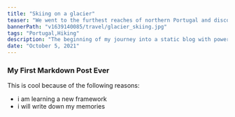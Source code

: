```yaml
---
title: "Skiing on a glacier"
teaser: "We went to the furthest reaches of northern Portugal and discovered a primeval mountain landscape where time stood still. Have you ever seen a pit for rounding up and killing wolves? Yeah me neither..."
bannerPath: "v1639140085/travel/glacier_skiing.jpg"
tags: "Portugal,Hiking"
description: "The beginning of my journey into a static blog with powerfully flexible component building capabilities"
date: "October 5, 2021"
---
```


### My First Markdown Post Ever

This is cool because of the following reasons:

- i am learning a new framework
- i will write down my memories

